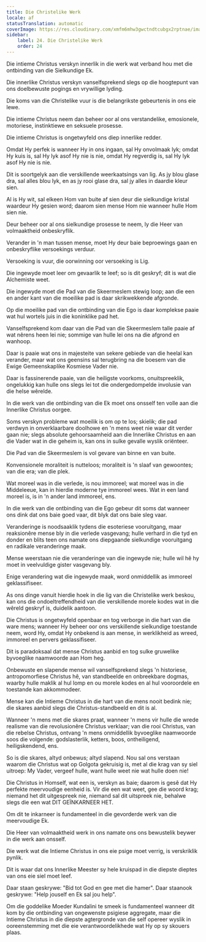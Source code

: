 ```yaml
---
title: Die Christelike Werk
locale: af
statusTranslation: automatic
coverImage: https://res.cloudinary.com/xmfm6mhw3gwctndtcubgx2rptnae/image/upload/v1741354419/small_cover_la_gran_rebelion_28716e29d2.webp
sidebar:
    label: 24. Die Christelike Werk
    order: 24
---
```

Die intieme Christus verskyn innerlik in die werk wat verband hou met die ontbinding van die Sielkundige Ek.

Die innerlike Christus verskyn vanselfsprekend slegs op die hoogtepunt van ons doelbewuste pogings en vrywillige lyding.

Die koms van die Christelike vuur is die belangrikste gebeurtenis in ons eie lewe.

Die intieme Christus neem dan beheer oor al ons verstandelike, emosionele, motoriese, instinktiewe en seksuele prosesse.

Die intieme Christus is ongetwyfeld ons diep innerlike redder.

Omdat Hy perfek is wanneer Hy in ons ingaan, sal Hy onvolmaak lyk; omdat Hy kuis is, sal Hy lyk asof Hy nie is nie, omdat Hy regverdig is, sal Hy lyk asof Hy nie is nie.

Dit is soortgelyk aan die verskillende weerkaatsings van lig. As jy blou glase dra, sal alles blou lyk, en as jy rooi glase dra, sal jy alles in daardie kleur sien.

Al is Hy wit, sal elkeen Hom van buite af sien deur die sielkundige kristal waardeur Hy gesien word; daarom sien mense Hom nie wanneer hulle Hom sien nie.

Deur beheer oor al ons sielkundige prosesse te neem, ly die Heer van volmaaktheid onbeskryflik.

Verander in 'n man tussen mense, moet Hy deur baie beproewings gaan en onbeskryflike versoekings verduur.

Versoeking is vuur, die oorwinning oor versoeking is Lig.

Die ingewyde moet leer om gevaarlik te leef; so is dit geskryf; dit is wat die Alchemiste weet.

Die ingewyde moet die Pad van die Skeermeslem stewig loop; aan die een en ander kant van die moeilike pad is daar skrikwekkende afgronde.

Op die moeilike pad van die ontbinding van die Ego is daar komplekse paaie wat hul wortels juis in die koninklike pad het.

Vanselfsprekend kom daar van die Pad van die Skeermeslem talle paaie af wat nêrens heen lei nie; sommige van hulle lei ons na die afgrond en wanhoop.

Daar is paaie wat ons in majesteite van sekere gebiede van die heelal kan verander, maar wat ons geensins sal terugbring na die boesem van die Ewige Gemeenskaplike Kosmiese Vader nie.

Daar is fassinerende paaie, van die heiligste voorkoms, onuitspreeklik, ongelukkig kan hulle ons slegs lei tot die ondergedompelde involusie van die helse wêrelde.

In die werk van die ontbinding van die Ek moet ons onsself ten volle aan die Innerlike Christus oorgee.

Soms verskyn probleme wat moeilik is om op te los; skielik; die pad verdwyn in onverklaarbare doolhowe en 'n mens weet nie waar dit verder gaan nie; slegs absolute gehoorsaamheid aan die Innerlike Christus en aan die Vader wat in die geheim is, kan ons in sulke gevalle wyslik oriënteer.

Die Pad van die Skeermeslem is vol gevare van binne en van buite.

Konvensionele moraliteit is nutteloos; moraliteit is 'n slaaf van gewoontes; van die era; van die plek.

Wat moreel was in die verlede, is nou immoreel; wat moreel was in die Middeleeue, kan in hierdie moderne tye immoreel wees. Wat in een land moreel is, is in 'n ander land immoreel, ens.

In die werk van die ontbinding van die Ego gebeur dit soms dat wanneer ons dink dat ons baie goed vaar, dit blyk dat ons baie sleg vaar.

Veranderinge is noodsaaklik tydens die esoteriese vooruitgang, maar reaksionêre mense bly in die verlede vasgevang; hulle verhard in die tyd en donder en blits teen ons namate ons diepgaande sielkundige vooruitgang en radikale veranderinge maak.

Mense weerstaan ​​nie die veranderinge van die ingewyde nie; hulle wil hê hy moet in veelvuldige gister vasgevang bly.

Enige verandering wat die ingewyde maak, word onmiddellik as immoreel geklassifiseer.

As ons dinge vanuit hierdie hoek in die lig van die Christelike werk beskou, kan ons die ondoeltreffendheid van die verskillende morele kodes wat in die wêreld geskryf is, duidelik aantoon.

Die Christus is ongetwyfeld openbaar en tog verborge in die hart van die ware mens; wanneer Hy beheer oor ons verskillende sielkundige toestande neem, word Hy, omdat Hy onbekend is aan mense, in werklikheid as wreed, immoreel en pervers geklassifiseer.

Dit is paradoksaal dat mense Christus aanbid en tog sulke gruwelike byvoeglike naamwoorde aan Hom heg.

Onbewuste en slapende mense wil vanselfsprekend slegs 'n historiese, antropomorfiese Christus hê, van standbeelde en onbreekbare dogmas, waarby hulle maklik al hul lomp en ou morele kodes en al hul vooroordele en toestande kan akkommodeer.

Mense kan die Intieme Christus in die hart van die mens nooit bedink nie; die skares aanbid slegs die Christus-standbeeld en dit is al.

Wanneer 'n mens met die skares praat, wanneer 'n mens vir hulle die wrede realisme van die revolusionêre Christus verklaar; van die rooi Christus, van die rebelse Christus, ontvang 'n mens onmiddellik byvoeglike naamwoorde soos die volgende: godslasterlik, ketters, boos, ontheiligend, heiligskendend, ens.

So is die skares, altyd onbewus; altyd slapend. Nou sal ons verstaan ​​waarom die Christus wat op Golgota gekruisig is, met al die krag van sy siel uitroep: My Vader, vergeef hulle, want hulle weet nie wat hulle doen nie!

Die Christus in Homself, wat een is, verskyn as baie; daarom is gesê dat Hy perfekte meervoudige eenheid is. Vir die een wat weet, gee die woord krag; niemand het dit uitgespreek nie, niemand sal dit uitspreek nie, behalwe slegs die een wat DIT GEÏNKARNEER HET.

Om dit te inkarneer is fundamenteel in die gevorderde werk van die meervoudige Ek.

Die Heer van volmaaktheid werk in ons namate ons ons bewustelik beywer in die werk aan onsself.

Die werk wat die Intieme Christus in ons eie psige moet verrig, is verskriklik pynlik.

Dit is waar dat ons Innerlike Meester sy hele kruispad in die diepste dieptes van ons eie siel moet leef.

Daar staan ​​geskrywe: "Bid tot God en gee met die hamer". Daar staan ​​ook geskrywe: "Help jouself en Ek sal jou help".

Om die goddelike Moeder Kundalini te smeek is fundamenteel wanneer dit kom by die ontbinding van ongewenste psigiese aggregate, maar die Intieme Christus in die diepste agtergronde van die self opereer wyslik in ooreenstemming met die eie verantwoordelikhede wat Hy op sy skouers plaas.

